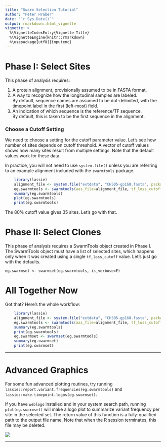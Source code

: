 ```yaml
---
title: "Swarm Selection Tutorial"
author: "Peter Hraber"
date: "`r Sys.Date()`"
output: rmarkdown::html_vignette
vignette: >
  %\VignetteIndexEntry{Vignette Title}
  %\VignetteEngine{knitr::rmarkdown}
  %\usepackage[utf8]{inputenc}
---
```


# Phase I: Select Sites

This phase of analysis requires:

1. A protein alignment, provisionally assumed to be in FASTA format.
1. A way to recognize how the longitudinal samples are labeled.  
By default, sequence names are assumed to be dot-delimited,
with the timepoint label in the first (left-most) field.
1. An indication of which sequence is the reference/TF sequence.  
By default, this is taken to be the first sequence in the alignment.

### Choose a Cutoff Setting

We need to choose a setting for the cutoff parameter value.
Let's see how number of sites depends on cutoff threshold.
A vector of cutoff values shows how many sites result from 
multiple settings.  Note that the default values work for these data.

In practice, you will not need to use `system.file()` unless you are 
referring to an example alignment included with the `swarmtools` package.

```r
    library(lassie)
    alignment_file <- system.file("extdata", "CH505-gp160.fasta", package="lassie")
    eg.swarmtools <- swarmtools(aas_file=alignment_file, tf_loss_cutoff=80)
    summary(eg.swarmtools)
    plot(eg.swarmtools)
    print(eg.swarmtools)
```

The 80% cutoff value gives 35 sites.  Let's go with that.

# Phase II: Select Clones

This phase of analysis requires a SwarmTools object created in Phase I.  
The SwarmTools object must have a list of selected sites, which happens only 
when it was created using a single `tf_loss_cutoff` value.
Let's just go with the defaults.

    eg.swarmset <- swarmset(eg.swarmtools, is_verbose=F)

# All Together Now

Got that?  Here's the whole workflow:

```r
    library(lassie)
    alignment_file <- system.file("extdata", "CH505-gp160.fasta", package="lassie")
    eg.swarmtools <- swarmtools(aas_file=alignment_file, tf_loss_cutoff=80)
    summary(eg.swarmtools)
    print(eg.swarmtools)
    eg.swarmset <- swarmset(eg.swarmtools)
    summary(eg.swarmset)
    print(eg.swarmset)
```

***

# Advanced Graphics

For some fun advanced plotting routines, try running
`lassie::report.variant.frequencies(eg.swarmtools)` and
`lassie::make.timepoint.logos(eg.swarmset)`.

If you have `weblogo` installed and in your system search path,
running `plot(eg.swarmset)` will make a logo plot to summarize variant
frequency per site in the selected set.  The return value of this
function is a fully-qualified path to the output file name.  Note that
when the R session terminates, this file may be deleted.

![](swarmset.png)

***
